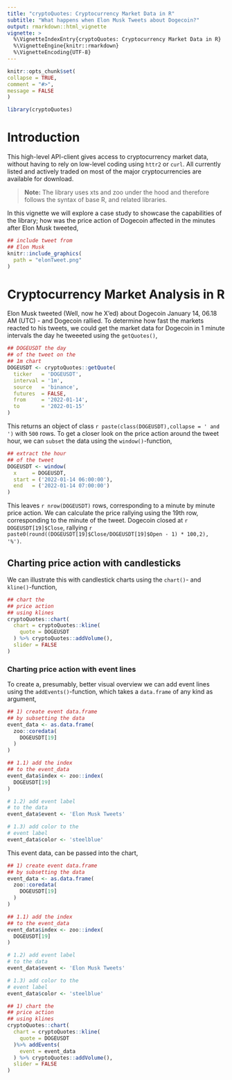 ```yaml
---
title: "cryptoQuotes: Cryptocurrency Market Data in R"
subtitle: "What happens when Elon Musk Tweets about Dogecoin?"
output: rmarkdown::html_vignette
vignette: >
  %\VignetteIndexEntry{cryptoQuotes: Cryptocurrency Market Data in R}
  %\VignetteEngine{knitr::rmarkdown}
  %\VignetteEncoding{UTF-8}
---
```

  
```r
knitr::opts_chunk$set(
collapse = TRUE,
comment = "#>",
message = FALSE
)
```

```r
library(cryptoQuotes)
```

# Introduction

This high-level API-client gives access to cryptocurrency market data, without having to rely on low-level coding using ```httr2``` or ```curl```. All currently listed and actively traded on most of the major cryptocurrencies are available for download.

> **Note:** The library uses xts and zoo under the hood and therefore follows the syntax of base R, and related libraries.

In this vignette we will explore a case study to showcase the capabilities of the library; how was the price action of Dogecoin affected in the minutes after Elon Musk tweeted,

```r
## include tweet from
## Elon Musk
knitr::include_graphics(
  path = "elonTweet.png"
)
```

# Cryptocurrency Market Analysis in R

Elon Musk tweeted (Well, now he X'ed) about Dogecoin January 14, 06.18 AM (UTC) - and Dogecoin rallied. To determine how fast the markets reacted to his tweets, we could get the market data for Dogecoin in 1 minute intervals the day he tweeeted using the ```getQuotes()```,

```r
## DOGEUSDT the day
## of the tweet on the
## 1m chart
DOGEUSDT <- cryptoQuotes::getQuote(
  ticker   = 'DOGEUSDT',
  interval = '1m',
  source   = 'binance',
  futures  = FALSE,
  from     = '2022-01-14',
  to       = '2022-01-15'
)
```

This returns an object of class `r paste(class(DOGEUSDT),collapse = ' and ')` with `500` rows. To get a closer look on the price action around the tweet hour, we can `subset` the data using the `window()`-function,

```r
## extract the hour
## of the tweet
DOGEUSDT <- window(
  x     = DOGEUSDT,
  start = ('2022-01-14 06:00:00'),
  end   = ('2022-01-14 07:00:00')
)
```

This leaves `r nrow(DOGEUSDT)` rows, corresponding to a minute by minute price action. We can calculate the price rallying using the 19th row, corresponding to the minute of the tweet. Dogecoin closed at `r DOGEUSDT[19]$Close`, rallying `r paste0(round((DOGEUSDT[19]$Close/DOGEUSDT[19]$Open - 1) * 100,2), '%')`.

## Charting price action with candlesticks

We can illustrate this with candlestick charts using the ```chart()```- and ```kline()```-function, 

```r
## chart the
## price action
## using klines
cryptoQuotes::chart(
  chart = cryptoQuotes::kline(
    quote = DOGEUSDT
  ) %>% cryptoQuotes::addVolume(),
  slider = FALSE
)
```

### Charting price action with event lines

To create a, presumably, better visual overview we can add event lines using the  ```addEvents()```-function, which takes a ```data.frame``` of any kind as argument,

```r
## 1) create event data.frame
## by subsetting the data
event_data <- as.data.frame(
  zoo::coredata(
    DOGEUSDT[19]
  )
)

## 1.1) add the index 
## to the event_data
event_data$index <- zoo::index(
  DOGEUSDT[19]
)

# 1.2) add event label
# to the data
event_data$event <- 'Elon Musk Tweets'

# 1.3) add color to the
# event label
event_data$color <- 'steelblue'
```

This event data, can be passed into the chart,

```r
## 1) create event data.frame
## by subsetting the data
event_data <- as.data.frame(
  zoo::coredata(
    DOGEUSDT[19]
  )
)

## 1.1) add the index 
## to the event_data
event_data$index <- zoo::index(
  DOGEUSDT[19]
)

# 1.2) add event label
# to the data
event_data$event <- 'Elon Musk Tweets'

# 1.3) add color to the
# event label
event_data$color <- 'steelblue'

## 1) chart the
## price action
## using klines
cryptoQuotes::chart(
  chart = cryptoQuotes::kline(
    quote = DOGEUSDT
  )%>% addEvents(
    event = event_data
  ) %>% cryptoQuotes::addVolume(),
  slider = FALSE
)
```


